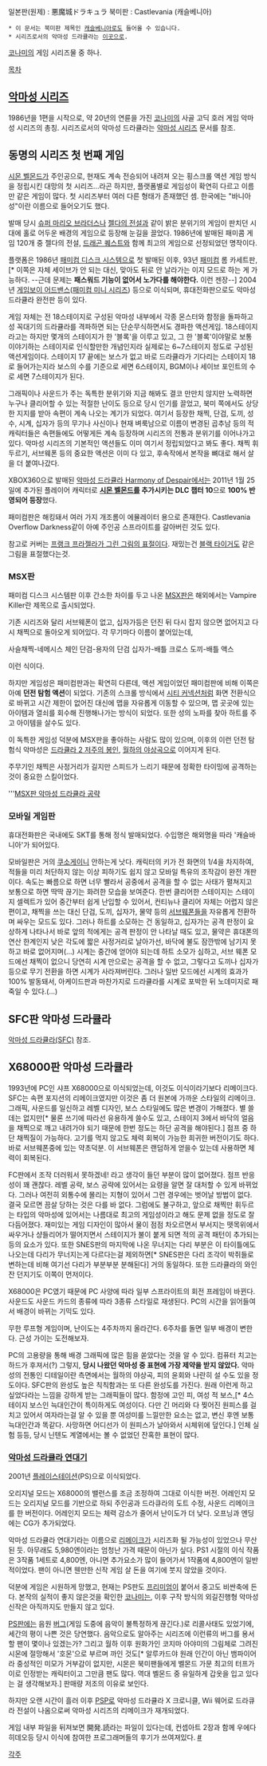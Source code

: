 일본판(원제) : 悪魔城ドラキュラ
북미판 : Castlevania (캐슬베니아)

 * 이 문서는 북미판 제목인 [[캐슬베니아]]로도 들어올 수 있습니다.
 * 시리즈로서의 악마성 드라큘라는 [[악마성 시리즈|이곳]]으로.

[[코나미]]의 게임 시리즈물 중 하나.


[[목차]]

== [[악마성 시리즈]] ==
1986년을 1편을 시작으로, 약 20년의 연륜을 가진 [[코나미]]의 사골 고딕 호러 게임 악마성 시리즈의 총칭. 시리즈로서의 악마성 드라큘라는 [[악마성 시리즈]] 문서를 참조.

== 동명의 시리즈 첫 번째 게임 ==
[[시몬 벨몬드]]가 주인공으로, 현재도 계속 전승되어 내려져 오는 횡스크롤 액션 게임 방식을 정립시킨 대망의 첫 시리즈...라곤 하지만, 플랫폼별로 게임성이 확연히 다르고 이름만 같은 게임이 많다. 첫 시리즈부터 여러 다른 형태가 존재했던 셈. 한국에는 "바니아 성"이란 이름으로 들어오기도 했다.

발매 당시 [[슈퍼 마리오 브라더스]]나 [[젤다의 전설]]과 같이 밝은 분위기의 게임이 판치던 시대에 홀로 어두운 배경의 게임으로 등장해 눈길을 끌었다. 1986년에 발매된 패미콤 게임 120개 중 젤다의 전설, [[드래곤 퀘스트]]와 함께 최고의 게임으로 선정되었던 명작이다.

플랫폼은 1986년 [[패미컴 디스크 시스템]]으로 첫 발매된 이후, 93년 [[패미컴]] 롬 카세트판,[* 이쪽은 자체 세이브가 안 되는 대신, 맞아도 뒤로 안 날라가는 이지 모드로 하는 게 가능하다. --근데 문제는 '''패스워드 기능이 없어서 노가다를 해야한다.''' 이런 젠장--] 2004년 [[게임보이 어드밴스]]([[패미컴 미니 시리즈]]) 등으로 이식되며, 휴대전화판으로도 악마성 드라큘라 완전판 등이 있다.

게임 자체는 전 18스테이지로 구성된 악마성 내부에서 각종 몬스터와 함정을 돌파하고 성 꼭대기의 드라큘라를 격파하면 되는 단순무식하면서도 경파한 액션게임. 18스테이지라고는 하지만 몇개의 스테이지가 한 '블록'을 이루고 있고, 그 한 '블록'이야말로 보통 이야기하는 스테이지로 인식할만한 개념인지라 실제로는 6~7스테이지 정도로 구성된 액션게임이다. 스테이지 17 끝에는 보스가 없고 바로 드라큘라가 기다리는 스테이지 18로 들어가는지라 보스의 수를 기준으로 세면 6스테이지, BGM이나 세이브 포인트의 수로 세면 7스테이지가 된다.

그래픽이나 사운드가 주는 독특한 분위기와 지금 해봐도 결코 만만치 않지만 노력하면 누구나 클리어할 수 있는 적절한 난이도 등으로 당시 인기를 끌었고, 북미 쪽에서도 상당한 지지를 받아 속편이 계속 나오는 계기가 되었다. 여기서 등장한 채찍, 단검, 도끼, 성수, 시계, 십자가 등의 무기나 사신이나 현재 벼룩남으로 이름이 변경된 곱추남 등의 적 캐릭터들은 속편들에도 어떻게든 계속 등장하며 시리즈의 전통과 분위기를 이어나가고 있다. 악마성 시리즈의 기본적인 액션들도 이미 여기서 정립되었다고 봐도 좋다. 채찍 휘두르기, 서브웨폰 등의 중요한 액션은 이미 다 있고, 후속작에서 본작을 뼈대로 해서 살을 더 붙여나갔다.

XBOX360으로 발매된 [[악마성 드라큘라 Harmony of Despair]]에서는 2011년 1월 25일에 추가된 플레이어 캐릭터로 '''[[시몬 벨몬드]]를 추가시키는 DLC 챕터 10'''으로 '''100% 반영되어 등장'''했다.

패미컴판은 해킹돼서 여러 가지 개조롬이 에뮬레이터 용으로 존재한다.  Castlevania Overflow Darkness같이 아예 주인공 스프라이트를 갈아버린 것도 있다.

참고로 커버는 [http://hg101.kontek.net/tracing/tracing2.htm 프랭크 프라젤라가 그린 그림의 표절이다].  재밌는건 [[블랙 타이거]]도 같은 그림을 표절했다는것.

=== MSX판 ===
패미컴 디스크 시스템판 이후 간소한 차이를 두고 나온 [[MSX]]판은 해외에서는 Vampire Killer란 제목으로 출시되었다. 

기존 시리즈와 달리 서브웨폰이 없고, 십자가등은 던진 뒤 다시 잡지 않으면 없어지고 다시 채찍으로 돌아오게 되어있다. 각 무기마다 이름이 붙어있는데,

사슬채찍-네메시스 체인
단검-용자의 단검
십자가-배틀 크로스
도끼-배틀 액스

이런 식이다. 

하지만 게임성은 패미컴판과는 확연히 다른데, 액션 게임이었던 패미컴판에 비해 이쪽은 아예 '''던전 탐험 액션'''이 되었다. 기존의 스크롤 방식에서 [[시티 커넥션]]처럼 화면 전환식으로 바뀌고 시간 제한이 없어진 대신에 맵을 자유롭게 이동할 수 있으며, 맵 곳곳에 있는 아이템과 열쇠를 회수해 진행해나가는 방식이 되었다. 또한 성의 노파를 찾아 하트를 주고 아이템을 살수도 있다.

이 독특한 게임성 덕분에 MSX판을 좋아하는 사람도 많이 있으며, 이후의 이런 던전 탐험식 악마성은 [[드라큘라 2 저주의 봉인]], [[월하의 야상곡]]으로 이어지게 된다.

주무기인 채찍은 사정거리가 길지만 스피드가 느리기 때문에 정확한 타이밍에 공격하는것이 중요한 스킬이었다.

'''[http://netyhobby.egloos.com/4493427 MSX판 악마성 드라큘라 공략]  

=== 모바일 게임판 ===
휴대전화판은 국내에도 SKT를 통해 정식 발매되었다. 수입명은 해외명을 따라 '캐슬바니아'가 되어있다.

모바일판은 거의 [[쿠소게]]이니 안하는게 낫다.
캐릭터의 키가 전 화면의 1/4을 차지하여, 적들을 미리 처단하지 않는 이상 피하기도 쉽지 않고 모바일 특유의 조작감이 완전 개판이다.
속도는 빠름으로 하면 너무 빨라서 공중에서 공격을 할 수 없는 사태가 펼쳐지고 보통으로 하면 딱딱 끊기는 화려한 모습을 보여준다.
한번 클리어한 스테이지는 스테이지 셀렉트가 있어 중간부터 쉽게 난입할 수 있어서, 컨티뉴나 클리어 자체는 어렵지 않은 편이고, 채찍을 쓰는 대신 단검, 도끼, 십자가, 물약 등의 [[서브웨폰]]들을 자유롭게 전환하며 싸우는 모드도 있다.
그러나 하트를 소모하는 건 동일하고, 십자가는 공격 판정이 요상하게 나타나서 바로 앞의 적에게는 공격 판정이 안 나타날 때도 있고, 물약은 휴대폰의 연산 한계인지 낮은 각도에 짧은 사정거리로 날아가선, 바닥에 불도 잠깐밖에 남기지 못하고 바로 없어지며(...) 시계는 중간에 얻어야 되는데 하트 소모가 심하고, 서브 웨폰 모드에선 채찍이 없으니 당연히 시계 만으로는 공격을 할 수 없고, 그렇다고 도끼나 십자가 등으로 무기 전환을 하면 시계가 사라져버린다. 그러나 일반 모드에선 시계의 효과가 100% 발동돼서, 아케이드판과 마찬가지로 드라큘라를 시계로 포박한 뒤 노데미지로 패죽일 수 있다.(...)

== SFC판 악마성 드라큘라 ==
[[악마성 드라큘라(SFC)]] 참조.

== X68000판 악마성 드라큘라 ==
1993년에 PC인 샤프 X68000으로 이식되었는데, 이것도 이식이라기보다 리메이크다.
SFC는 속편 포지션의 리메이크였지만 이것은 좀 더 원본에 가까운 스타일의 리메이크.
그래픽, 사운드를 일신하고 레벨 디자인, 보스 스타일에도 많은 변경이 가해졌다. 별 쓸 데는 없지만[* 물론 쓰기에 따라선 유용하게 쓸수도 있고, 스테이지 3에서 바닥의 얼음을 채찍으로 깨고 내려가야 되기 때문에 한번 정도는 하단 공격을 해야된다.] 점프 중 하단 채찍질이 가능하다. 고기를 먹지 않고도 체력 회복이 가능한 희귀한 버전이기도 하다. 바로 서브웨폰중에 있는 약초덕분. 이 서브웨폰은 랜덤하게 얻을수 있는데 사용하면 체력이 회복된다.

FC판에서 조작 더러워서 못하겠네! 라고 생각이 들던 부분이 많이 없어졌다. 점프 반응성이 꽤 괜찮다. 레벨 공략, 보스 공략에 있어서는 요령을 알면 잘 대처할 수 있게 바뀌었다. 그러나 여전히 외통수에 몰리는 지형이 있어서 그런 경우에는 벗어날 방법이 없다. 결국 모르면 끔살 당하는 것은 다를 바 없다. 그럼에도 불구하고, 앞으로 채찍만 휘두르는 타입의 악마성에 있어서는 나름대로 최고의 게임성이라고 해도 문제 없을 정도로 잘 다듬어졌다. 재미있는 게임 디자인이 많아서 물이 점점 차오르면서 부서지는 뗏목위에서 싸우거나 샹들리어가 떨어지면서 스테이지가 불이 붙게 되면 적의 공격 패턴이 추가되는등의 요소가 있다.  또한 SNES판의 마지막에 나온 무너지는 다리 부분은 이 타이틀에도 나오는데 다리가 무너지는게 다르다는걸 제외하면[* SNES판은 다리 조각이 박쥐들로 변하는데 비해 여기선 다리가 부분부분 분해된다] 거의 동일하다.  또한 드라큘라의 와인잔 던지기도 이쪽이 먼저이다.

X68000은 PC였기 때문에 PC 사양에 따라 일부 스프라이트의 회전 프레임이 바뀐다. 사운드도 사운드 카드의 종류에 따라 3종류 스타일로 재생된다. PC의 시간을 읽어들여서 배경이 바뀌는 기믹도 있다. 

무한 루프형 게임이며, 난이도는 4주차까지 올라간다. 6주차를 돌면 일부 배경이 변한다. 근성 가이는 도전해보자. 

PC의 고용량을 통해 배경 그래픽에 많은 힘을 쏟았다는 것을 알 수 있다. 컴퓨터 치고는 하드가 후져서(?) 그렇지, '''당시 나왔던 악마성 중 표현에 가장 제약을 받지 않았다.''' 악마성의 전통인 디테일이란 측면에서는 월하의 야상곡, 피의 윤회와 나란히 설 수도 있을 정도이다. SFC판의 완성도 높은 칙칙함과는 또 다른 완성도를 가진다. 원래 이런게 하고 싶었다라는 느낌을 강하게 받는 그래픽들이 많다. 함정에 고인 피, 여성 적 보스,[* 4스테이지 보스인 늑대인간이 특이하게도 여성이다. 다만 긴 머리와 다 찢어진 원피스를 걸치고 있어서 여자라는걸 알 수 있을 뿐 여성미를 느낄만한 요소는 없고, 변신 후엔 보통 늑대인간과 똑같다. 사망하면 어디선가 이 원피스가 날아와서 시체위에 덮인다.] 인체 실험 등등, 당시 닌텐도 계열에서는 볼 수 없었던 잔혹한 표현이 많다.

=== [[악마성 드라큘라 연대기]] ===
2001년 [[플레이스테이션]](PS)으로 이식되었다. 

오리지널 모드는 X68000의 밸런스를 조금 조정하여 그대로 이식한 버전.
어레인지 모드는 오리지널 모드를 기반으로 하되 주인공과 드라큐라의 도트 수정, 사운드 리메이크를 한 버전이다. 어레인지 모드는 체력 감소가 줄어서 난이도가 더 낮다. 오프닝과 엔딩에는 CG가 추가되었다.
 
악마성 드라큘라 연대기라는 이름으로 [[리메이크]]가 시리즈화 될 가능성이 있었으나 무산된 듯. 아무래도 5,980엔이라는 엄청난 가격 때문이 아닌가 싶다. PS1 시절의 이식 작품은 3작품 1세트로 4,800엔, 아니면 추가요소가 많이 들어가서 1작품에 4,800엔이 일반적이었다. 팬이 아니면 웬만한 신작 게임 살 돈을 여기에 붓지 않았을 것이다. 

덕분에 게임은 시원하게 망했고, 현재는 PS판도 [[프리미엄]]이 붙어서 중고도 비싼축에 든다. 본작의 실적이 좋지 않은것을 확인한 [[코나미]]는, 이후 구작 방식의 외길진행형 악마성 신작은 아직까지도 만들지 않고 있다.

[[PS]]판에는 음원 [[버그]](게임 도중에 음악이 불특정하게 끊긴다.)로 리콜사태도 있었기에, 세간의 평이 나쁜 것은 당연했다. 음악으로도 알아주는 시리즈에 이런류의 버그를 용서할 팬이 몇이나 있겠는가? 그리고 월하 이후 원화가인 코지마 아야미의 그림체로 그려진 시몬에 절망해서 '호몬'으로 부르며 까인 것도[* 알루카드야 원래 인간이 아닌 뱀파이어라 중성적인 미모가 거부감이 없지만, 시몬은 북미팬들에게 벨몬드 가문 최고의 터프가이로 인정받는 캐릭터이고 그만큼 팬도 많다. 역대 벨몬드 중 유일하게 갑옷을 입고 있다는 걸 생각해보자.] 판매량 저조의 이유로 보인다.

하지만 오랜 시간이 흘러 이후 [[PSP]]로 악마성 드라큘라 X 크로니클, Wii 웨어로 드라큐라 전설이 나옴으로써 악마성 시리즈의 리메이크가 재개되었다.

게임 내부 파일을 뒤져보면 開発.読라는 파일이 있다는데, 컨셉아트 2장과 함께 우에다 히데오등 당시 이식에 참여한 프로그래머들의 후기가 쓰여져있다. [http://tcrf.net/Akumajou_Dracula_(Sharp_X68000) #]


[[각주]]
